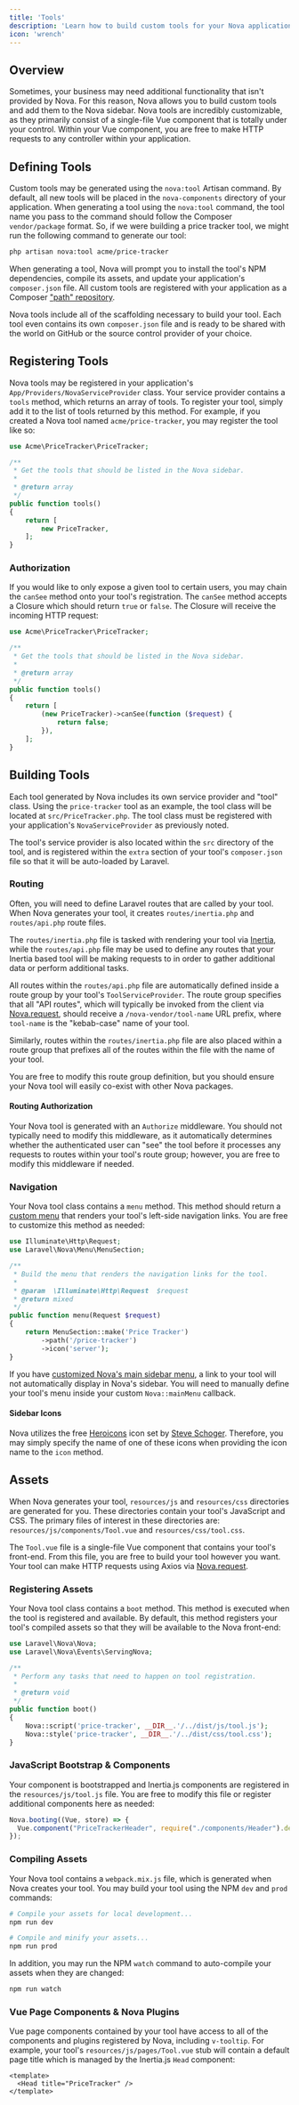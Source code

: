 ```yaml
---
title: 'Tools'
description: 'Learn how to build custom tools for your Nova application.'
icon: 'wrench'
---
```


## Overview

Sometimes, your business may need additional functionality that isn't provided by Nova. For this reason, Nova allows you to build custom tools and add them to the Nova sidebar. Nova tools are incredibly customizable, as they primarily consist of a single-file Vue component that is totally under your control. Within your Vue component, you are free to make HTTP requests to any controller within your application.

## Defining Tools

Custom tools may be generated using the `nova:tool` Artisan command. By default, all new tools will be placed in the `nova-components` directory of your application. When generating a tool using the `nova:tool` command, the tool name you pass to the command should follow the Composer `vendor/package` format. So, if we were building a price tracker tool, we might run the following command to generate our tool:

```bash
php artisan nova:tool acme/price-tracker
```

When generating a tool, Nova will prompt you to install the tool's NPM dependencies, compile its assets, and update your application's `composer.json` file. All custom tools are registered with your application as a Composer ["path" repository](https://getcomposer.org/doc/05-repositories.md#path).

Nova tools include all of the scaffolding necessary to build your tool. Each tool even contains its own `composer.json` file and is ready to be shared with the world on GitHub or the source control provider of your choice.

## Registering Tools

Nova tools may be registered in your application's `App/Providers/NovaServiceProvider` class. Your service provider contains a `tools` method, which returns an array of tools. To register your tool, simply add it to the list of tools returned by this method. For example, if you created a Nova tool named `acme/price-tracker`, you may register the tool like so:

```php
use Acme\PriceTracker\PriceTracker;

/**
 * Get the tools that should be listed in the Nova sidebar.
 *
 * @return array
 */
public function tools()
{
    return [
        new PriceTracker,
    ];
}
```

### Authorization

If you would like to only expose a given tool to certain users, you may chain the `canSee` method onto your tool's registration. The `canSee` method accepts a Closure which should return `true` or `false`. The Closure will receive the incoming HTTP request:

```php
use Acme\PriceTracker\PriceTracker;

/**
 * Get the tools that should be listed in the Nova sidebar.
 *
 * @return array
 */
public function tools()
{
    return [
        (new PriceTracker)->canSee(function ($request) {
            return false;
        }),
    ];
}
```

## Building Tools

Each tool generated by Nova includes its own service provider and "tool" class. Using the `price-tracker` tool as an example, the tool class will be located at `src/PriceTracker.php`. The tool class must be registered with your application's `NovaServiceProvider` as previously noted.

The tool's service provider is also located within the `src` directory of the tool, and is registered within the `extra` section of your tool's `composer.json` file so that it will be auto-loaded by Laravel.

### Routing

Often, you will need to define Laravel routes that are called by your tool. When Nova generates your tool, it creates `routes/inertia.php` and `routes/api.php` route files.

The `routes/inertia.php` file is tasked with rendering your tool via [Inertia](https://legacy.inertiajs.com), while the `routes/api.php` file may be used to define any routes that your Inertia based tool will be making requests to in order to gather additional data or perform additional tasks.

All routes within the `routes/api.php` file are automatically defined inside a route group by your tool's `ToolServiceProvider`. The route group specifies that all "API routes", which will typically be invoked from the client via [Nova.request](./frontend.md#nova-requests), should receive a `/nova-vendor/tool-name` URL prefix, where `tool-name` is the "kebab-case" name of your tool.

Similarly, routes within the `routes/inertia.php` file are also placed within a route group that prefixes all of the routes within the file with the name of your tool.

You are free to modify this route group definition, but you should ensure your Nova tool will easily co-exist with other Nova packages.

#### Routing Authorization

Your Nova tool is generated with an `Authorize` middleware. You should not typically need to modify this middleware, as it automatically determines whether the authenticated user can "see" the tool before it processes any requests to routes within your tool's route group; however, you are free to modify this middleware if needed.

### Navigation

Your Nova tool class contains a `menu` method. This method should return a [custom menu](./menus.md) that renders your tool's left-side navigation links. You are free to customize this method as needed:

```php
use Illuminate\Http\Request;
use Laravel\Nova\Menu\MenuSection;

/**
 * Build the menu that renders the navigation links for the tool.
 *
 * @param  \Illuminate\Http\Request  $request
 * @return mixed
 */
public function menu(Request $request)
{
    return MenuSection::make('Price Tracker')
        ->path('/price-tracker')
        ->icon('server');
}
```

<Note>

If you have [customized Nova's main sidebar menu](./menus.md#customizing-the-main-menu), a link to your tool will not automatically display in Nova's sidebar. You will need to manually define your tool's menu inside your custom `Nova::mainMenu` callback.
</Note>

#### Sidebar Icons

Nova utilizes the free [Heroicons](https://v1.heroicons.com/) icon set by [Steve Schoger](https://twitter.com/steveschoger). Therefore, you may simply specify the name of one of these icons when providing the icon name to the `icon` method.

## Assets

When Nova generates your tool, `resources/js` and `resources/css` directories are generated for you. These directories contain your tool's JavaScript and CSS. The primary files of interest in these directories are: `resources/js/components/Tool.vue` and `resources/css/tool.css`.

The `Tool.vue` file is a single-file Vue component that contains your tool's front-end. From this file, you are free to build your tool however you want. Your tool can make HTTP requests using Axios via [Nova.request](./frontend.md#nova-requests).

### Registering Assets

Your Nova tool class contains a `boot` method. This method is executed when the tool is registered and available. By default, this method registers your tool's compiled assets so that they will be available to the Nova front-end:

```php
use Laravel\Nova\Nova;
use Laravel\Nova\Events\ServingNova;

/**
 * Perform any tasks that need to happen on tool registration.
 *
 * @return void
 */
public function boot()
{
    Nova::script('price-tracker', __DIR__.'/../dist/js/tool.js');
    Nova::style('price-tracker', __DIR__.'/../dist/css/tool.css');
}
```

### JavaScript Bootstrap & Components

Your component is bootstrapped and Inertia.js components are registered in the `resources/js/tool.js` file. You are free to modify this file or register additional components here as needed:

```js
Nova.booting((Vue, store) => {
  Vue.component("PriceTrackerHeader", require("./components/Header").default);
});
```

### Compiling Assets

Your Nova tool contains a `webpack.mix.js` file, which is generated when Nova creates your tool. You may build your tool using the NPM `dev` and `prod` commands:

```bash
# Compile your assets for local development...
npm run dev

# Compile and minify your assets...
npm run prod
```

In addition, you may run the NPM `watch` command to auto-compile your assets when they are changed:

```bash
npm run watch
```

### Vue Page Components & Nova Plugins

Vue page components contained by your tool have access to all of the components and plugins registered by Nova, including `v-tooltip`. For example, your tool's `resources/js/pages/Tool.vue` stub will contain a default page title which is managed by the Inertia.js `Head` component:

```vue
<template>
  <Head title="PriceTracker" />
</template>
```
